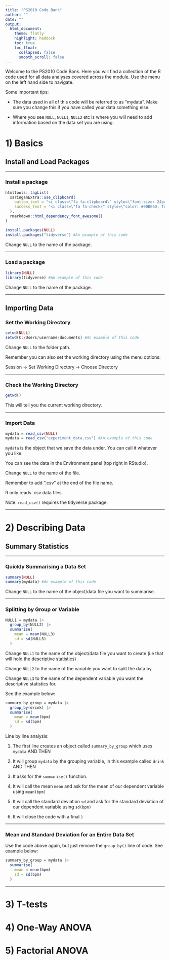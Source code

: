 ```yaml
---
title: "PS2010 Code Bank"
author: ""
date: ""
output:
  html_document:
    theme: flatly
    highlight: haddock
    toc: true
    toc_float:
      collapsed: false
      smooth_scroll: false
---
```


Welcome to the PS2010 Code Bank. Here you will find a collection of the R code used for all data analyses covered across the module. Use the menu on the left hand side to navigate. 

Some important tips:

* The data used in all of this code will be referred to as "mydata". Make sure you change this if you have called your data something else.

* Where you see `NULL`, `NULL1`, `NULL2` etc is where you will need to add information based on the data set you are using.

# **1) Basics**

## Install and Load Packages

***

### **Install a package**

```r
htmltools::tagList(
  xaringanExtra::use_clipboard(
    button_text = "<i class=\"fa fa-clipboard\" style=\"font-size: 24px;\"></i>",
    success_text = "<i class=\"fa fa-check\" style=\"color: #90BE6D; font-size: 24px;\"></i>",
  ),
  rmarkdown::html_dependency_font_awesome()
)
```

```r
install.packages(NULL)
install.packages("tidyverse") #An example of this code
```
Change `NULL` to the name of the package.

***

### **Load a package**
```r
library(NULL)
library(tidyverse) #An example of this code
```
Change `NULL` to the name of the package.

***

## Importing Data

### **Set the Working Directory**
```r
setwd(NULL)
setwd(C:/Users/username/documents) #An example of this code
```
Change `NULL` to the folder path.

Remember you can also set the working directory using the menu options: 

Session -> Set Working Directory -> Choose Directory

***

### **Check the Working Directory**
```r
getwd()
```
This will tell you the current working directory.

***

### **Import Data**
```r
mydata = read_csv(NULL)
mydata = read_csv("experiment_data.csv") #An example of this code
```
`mydata` is the object that we save the data under. You can call it whatever you like.

You can see the data in the Environment panel (top right in RStudio).

Change `NULL` to the name of the file. 

Remember to add ".csv" at the end of the file name. 

R only reads .csv data files.

Note: `read_csv()` requires the tidyverse package.

***

# **2) Describing Data**

## Summary Statistics

***

### Quickly Summarising a Data Set
```r
summary(NULL)
summary(mydata) #An example of this code
```
Change `NULL` to the name of the object/data file you want to summarise.

***

### Splitting by Group or Variable
```r
NULL1 = mydata |>
  group_by(NULL2) |>
  summarise(
    mean = mean(NULL3)
    sd = sd(NULL3)
  )
```
Change `NULL1` to the name of the object/data file you want to create (i.e that will hold the descriptive statistics)

Change `NULL2` to the name of the variable you want to split the data by.

Change `NULL3` to the name of the dependent variable you want the descriptive statistics for.

See the example below:

```r
summary_by_group = mydata |>
  group_by(drink) |>
  summarise(
    mean = mean(bpm)
    sd = sd(bpm)
  )
```
Line by line analysis:

1. The first line creates an object called `summary_by_group` which uses `mydata` AND THEN

2. It will group `mydata` by the grouping variable, in this example called `drink` AND THEN

3. It asks for the `summarise()` function.

4. It will call the mean `mean` and ask for the mean of our dependent variable using `mean(bpm)`

5. It will call the standard deviation `sd` and ask for the standard deviation of our dependent variable using `sd(bpm)`

6. It will close the code with a final `)`

***

### Mean and Standard Deviation for an Entire Data Set

Use the code above again, but just remove the `group_by()` line of code. See example below:

```r
summary_by_group = mydata |>
  summarise(
    mean = mean(bpm)
    sd = sd(bpm)
  )
```

***

# **3) T-tests**

# **4) One-Way ANOVA**

# **5) Factorial ANOVA**

